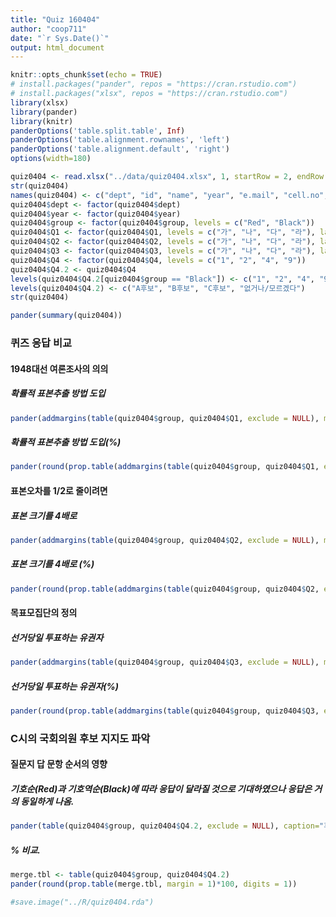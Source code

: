 ```yaml
---
title: "Quiz 160404"
author: "coop711"
date: "`r Sys.Date()`"
output: html_document
---
```


```r
knitr::opts_chunk$set(echo = TRUE)
# install.packages("pander", repos = "https://cran.rstudio.com")
# install.packages("xlsx", repos = "https://cran.rstudio.com")
library(xlsx)
library(pander)
library(knitr)
panderOptions('table.split.table', Inf)
panderOptions('table.alignment.rownames', 'left')
panderOptions('table.alignment.default', 'right')
options(width=180)
```

```r
quiz0404 <- read.xlsx("../data/quiz0404.xlsx", 1, startRow = 2, endRow = 66, colIndex = c(3:7, 9:14), colClasses = c(rep("character", 11)), stringsAsFactors=FALSE)
str(quiz0404)
names(quiz0404) <- c("dept", "id", "name", "year", "e.mail", "cell.no", "Q1", "Q2", "Q3", "Q4", "group")
quiz0404$dept <- factor(quiz0404$dept)
quiz0404$year <- factor(quiz0404$year)
quiz0404$group <- factor(quiz0404$group, levels = c("Red", "Black"))
quiz0404$Q1 <- factor(quiz0404$Q1, levels = c("가", "나", "다", "라"), labels = c("확률적추출방법", "할당법", "유선전화번호부", "RDD"))
quiz0404$Q2 <- factor(quiz0404$Q2, levels = c("가", "나", "다", "라"), labels = c("2배로 늘린다", "4배로 늘린다", "1/2로 줄인다", "1/4로 줄인다"))
quiz0404$Q3 <- factor(quiz0404$Q3, levels = c("가", "나", "다", "라"), labels = c("국민 전체", "만18세이상 국민", "등록된 유권자", "선거당일 투표하는 유권자"))
quiz0404$Q4 <- factor(quiz0404$Q4, levels = c("1", "2", "4", "9"))
quiz0404$Q4.2 <- quiz0404$Q4
levels(quiz0404$Q4.2[quiz0404$group == "Black"]) <- c("1", "2", "4", "9")
levels(quiz0404$Q4.2) <- c("A후보", "B후보", "C후보", "없거나/모르겠다")
str(quiz0404)
```

```r
pander(summary(quiz0404))
```

### 퀴즈 응답 비교

#### 1948대선 여론조사의 의의

##### 확률적 표본추출 방법 도입

```r
pander(addmargins(table(quiz0404$group, quiz0404$Q1, exclude = NULL), margin=1))
```

##### 확률적 표본추출 방법 도입(%)

```r
pander(round(prop.table(addmargins(table(quiz0404$group, quiz0404$Q1, exclude = NULL), margin=1), margin=1)[4,]*100, digits=1))
```

#### 표본오차를 1/2로 줄이려면

##### 표본 크기를 4배로

```r
pander(addmargins(table(quiz0404$group, quiz0404$Q2, exclude = NULL), margin=1))
```

##### 표본 크기를 4배로 (%)

```r
pander(round(prop.table(addmargins(table(quiz0404$group, quiz0404$Q2, exclude = NULL), margin=1), margin=1)[4,]*100, digits=1), caption="20대의 독서율")
```

#### 목표모집단의 정의

##### 선거당일 투표하는 유권자

```r
pander(addmargins(table(quiz0404$group, quiz0404$Q3, exclude = NULL), margin=1))
```

##### 선거당일 투표하는 유권자(%)

```r
pander(round(prop.table(addmargins(table(quiz0404$group, quiz0404$Q3, exclude = NULL), margin = 1), margin = 1)[4,]*100, digits = 1), caption = "Quota Sampling")
```

### C시의 국회의원 후보 지지도 파악

#### 질문지 답 문항 순서의 영향

##### 기호순(Red)과 기호역순(Black)에 따라 응답이 달라질 것으로 기대하였으나 응답은 거의 동일하게 나옴.

```r
pander(table(quiz0404$group, quiz0404$Q4.2, exclude = NULL), caption="후보지지도")
```

##### % 비교.  

```r
merge.tbl <- table(quiz0404$group, quiz0404$Q4.2)
pander(round(prop.table(merge.tbl, margin = 1)*100, digits = 1))
```

```r
#save.image("../R/quiz0404.rda")
```